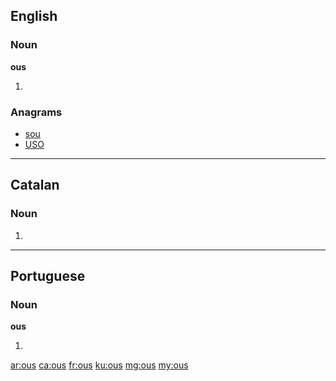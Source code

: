 ==English==

===Noun===
'''ous'''

# {{plural of|ou}}

===Anagrams===
* [[sou#English|sou]]
* [[USO#English|USO]]

----

==Catalan==

===Noun===
{{ca-noun-form}}

# {{plural of|ou|lang=ca|nocat=1}}

----

==Portuguese==

===Noun===
'''ous''' {{m}}

# {{plural of|ou|lang=pt}}

[[ar:ous]]
[[ca:ous]]
[[fr:ous]]
[[ku:ous]]
[[mg:ous]]
[[my:ous]]